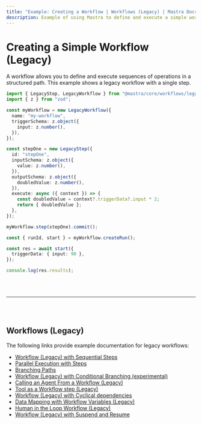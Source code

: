 ---
title: "Example: Creating a Workflow | Workflows (Legacy) | Mastra Docs"
description: Example of using Mastra to define and execute a simple workflow with a single step.
---


# Creating a Simple Workflow (Legacy)

A workflow allows you to define and execute sequences of operations in a structured path. This example shows a legacy workflow with a single step.

```ts showLineNumbers copy
import { LegacyStep, LegacyWorkflow } from "@mastra/core/workflows/legacy";
import { z } from "zod";

const myWorkflow = new LegacyWorkflow({
  name: "my-workflow",
  triggerSchema: z.object({
    input: z.number(),
  }),
});

const stepOne = new LegacyStep({
  id: "stepOne",
  inputSchema: z.object({
    value: z.number(),
  }),
  outputSchema: z.object({
    doubledValue: z.number(),
  }),
  execute: async ({ context }) => {
    const doubledValue = context?.triggerData?.input * 2;
    return { doubledValue };
  },
});

myWorkflow.step(stepOne).commit();

const { runId, start } = myWorkflow.createRun();

const res = await start({
  triggerData: { input: 90 },
});

console.log(res.results);
```

<br />
<br />
<hr className="dark:border-[#404040] border-gray-300" />
<br />
<br />
<GithubLink
  link={
    "https://github.com/mastra-ai/mastra/blob/main/examples/basics/workflows-legacy/create-workflow"
  }
/>

## Workflows (Legacy)

The following links provide example documentation for legacy workflows:

- [Workflow (Legacy) with Sequential Steps](/examples/workflows_legacy/sequential-steps)
- [Parallel Execution with Steps](/examples/workflows_legacy/parallel-steps)
- [Branching Paths](/examples/workflows_legacy/branching-paths)
- [Workflow (Legacy) with Conditional Branching (experimental)](/examples/workflows_legacy/conditional-branching)
- [Calling an Agent From a Workflow (Legacy)](/examples/workflows_legacy/calling-agent)
- [Tool as a Workflow step (Legacy)](/examples/workflows_legacy/using-a-tool-as-a-step)
- [Workflow (Legacy) with Cyclical dependencies](/examples/workflows_legacy/cyclical-dependencies)
- [Data Mapping with Workflow Variables (Legacy)](/examples/workflows_legacy/workflow-variables)
- [Human in the Loop Workflow (Legacy)](/examples/workflows_legacy/human-in-the-loop)
- [Workflow (Legacy) with Suspend and Resume](/examples/workflows_legacy/suspend-and-resume)
